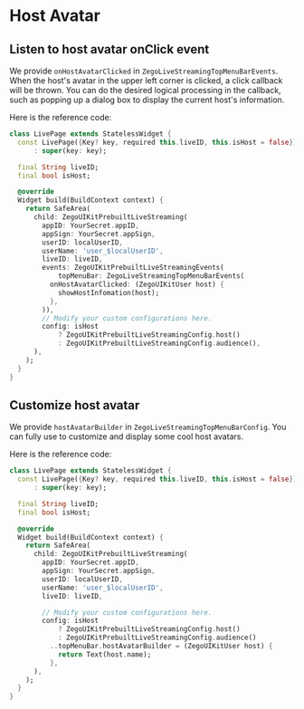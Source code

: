 # Host Avatar

## Listen to host avatar onClick event

We provide `onHostAvatarClicked` in `ZegoLiveStreamingTopMenuBarEvents`. When the host's avatar in the upper left corner is clicked, a click callback will be thrown. You can do the desired logical processing in the callback, such as popping up a dialog box to display the current host's information.

Here is the reference code:

```dart
class LivePage extends StatelessWidget {
  const LivePage({Key? key, required this.liveID, this.isHost = false})
      : super(key: key);

  final String liveID;
  final bool isHost;

  @override
  Widget build(BuildContext context) {
    return SafeArea(
      child: ZegoUIKitPrebuiltLiveStreaming(
        appID: YourSecret.appID,
        appSign: YourSecret.appSign,
        userID: localUserID,
        userName: 'user_$localUserID',
        liveID: liveID,
        events: ZegoUIKitPrebuiltLiveStreamingEvents(
            topMenuBar: ZegoLiveStreamingTopMenuBarEvents(
          onHostAvatarClicked: (ZegoUIKitUser host) {
            showHostInfomation(host);
          },
        )),
        // Modify your custom configurations here.
        config: isHost
            ? ZegoUIKitPrebuiltLiveStreamingConfig.host()
            : ZegoUIKitPrebuiltLiveStreamingConfig.audience(),
      ),
    );
  }
}
```

## Customize host avatar

We provide `hostAvatarBuilder` in `ZegoLiveStreamingTopMenuBarConfig`. You can fully use to customize and display some cool host avatars.

Here is the reference code:

```dart
class LivePage extends StatelessWidget {
  const LivePage({Key? key, required this.liveID, this.isHost = false})
      : super(key: key);

  final String liveID;
  final bool isHost;

  @override
  Widget build(BuildContext context) {
    return SafeArea(
      child: ZegoUIKitPrebuiltLiveStreaming(
        appID: YourSecret.appID,
        appSign: YourSecret.appSign,
        userID: localUserID,
        userName: 'user_$localUserID',
        liveID: liveID,

        // Modify your custom configurations here.
        config: isHost
            ? ZegoUIKitPrebuiltLiveStreamingConfig.host()
            : ZegoUIKitPrebuiltLiveStreamingConfig.audience()
          ..topMenuBar.hostAvatarBuilder = (ZegoUIKitUser host) {
            return Text(host.name);
          },
      ),
    );
  }
}
```
